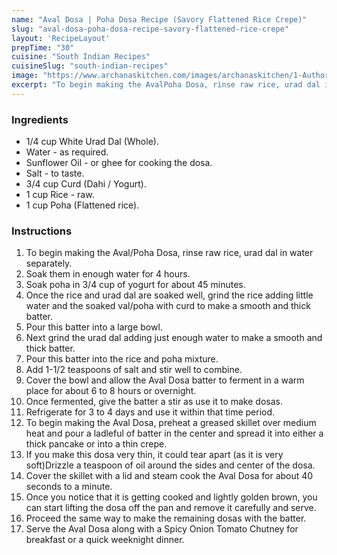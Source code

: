 ---
name: "Aval Dosa | Poha Dosa Recipe (Savory Flattened Rice Crepe)"
slug: "aval-dosa-poha-dosa-recipe-savory-flattened-rice-crepe"
layout: 'RecipeLayout'
prepTime: "30"
cuisine: "South Indian Recipes"
cuisineSlug: "south-indian-recipes"
image: "https://www.archanaskitchen.com/images/archanaskitchen/1-Author/Jyothi_Rajesh/Aval_DosaPoha_dosa.jpg"
excerpt: "To begin making the AvalPoha Dosa, rinse raw rice, urad dal in water separately"
---

### Ingredients

- 1/4 cup White Urad Dal (Whole).
- Water - as required.
- Sunflower Oil - or ghee for cooking the dosa.
- Salt - to taste.
- 3/4 cup Curd (Dahi / Yogurt).
- 1 cup Rice - raw.
- 1 cup Poha (Flattened rice).

### Instructions

1. To begin making the Aval/Poha Dosa, rinse raw rice, urad dal in water separately.
1. Soak them in enough water for 4 hours.
1. Soak poha in 3/4 cup of yogurt for about 45 minutes.
1. Once the rice and urad dal are soaked well, grind the rice adding little water and the soaked val/poha with curd to make a smooth and thick batter.
1. Pour this batter into a large bowl.
1. Next grind the urad dal adding just enough water to make a smooth and thick batter.
1. Pour this batter into the rice and poha mixture.
1. Add 1-1/2 teaspoons of salt and stir well to combine.
1. Cover the bowl and allow the Aval Dosa batter to ferment in a warm place for about 6 to 8 hours or overnight.
1. Once fermented, give the batter a stir as use it to make dosas.
1. Refrigerate for 3 to 4 days and use it within that time period.
1. To begin making the Aval Dosa, preheat a greased skillet over medium heat and pour a ladleful of batter in the center and spread it into either a thick pancake or into a thin crepe.
1. If you make this dosa very thin, it could tear apart (as it is very soft)Drizzle a teaspoon of oil around the sides and center of the dosa.
1. Cover the skillet with a lid and steam cook the Aval Dosa for about 40 seconds to a minute.
1. Once you notice that it is getting cooked and lightly golden brown, you can start lifting the dosa off the pan and remove it carefully and serve.
1. Proceed the same way to make the remaining dosas with the batter.
1. Serve the Aval Dosa along with a Spicy Onion Tomato Chutney for breakfast or a quick weeknight dinner.
